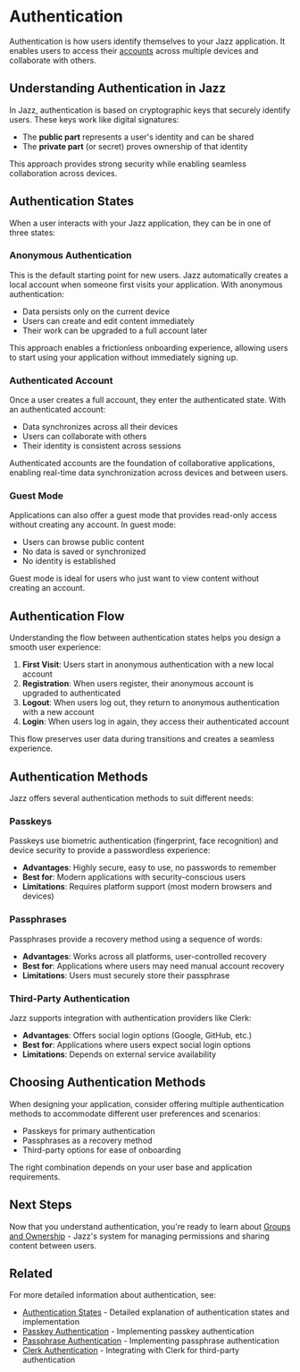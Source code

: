 
# Authentication

Authentication is how users identify themselves to your Jazz application. It enables users to access their [accounts](/docs/building-with-jazz/accounts) across multiple devices and collaborate with others.

## Understanding Authentication in Jazz

In Jazz, authentication is based on cryptographic keys that securely identify users. These keys work like digital signatures:

- The **public part** represents a user's identity and can be shared
- The **private part** (or secret) proves ownership of that identity

This approach provides strong security while enabling seamless collaboration across devices.

## Authentication States

When a user interacts with your Jazz application, they can be in one of three states:

### Anonymous Authentication

This is the default starting point for new users. Jazz automatically creates a local account when someone first visits your application. With anonymous authentication:

- Data persists only on the current device
- Users can create and edit content immediately
- Their work can be upgraded to a full account later

This approach enables a frictionless onboarding experience, allowing users to start using your application without immediately signing up.

### Authenticated Account

Once a user creates a full account, they enter the authenticated state. With an authenticated account:

- Data synchronizes across all their devices
- Users can collaborate with others
- Their identity is consistent across sessions

Authenticated accounts are the foundation of collaborative applications, enabling real-time data synchronization across devices and between users.

### Guest Mode

Applications can also offer a guest mode that provides read-only access without creating any account. In guest mode:

- Users can browse public content
- No data is saved or synchronized
- No identity is established

Guest mode is ideal for users who just want to view content without creating an account.

## Authentication Flow

Understanding the flow between authentication states helps you design a smooth user experience:

1. **First Visit**: Users start in anonymous authentication with a new local account
2. **Registration**: When users register, their anonymous account is upgraded to authenticated
3. **Logout**: When users log out, they return to anonymous authentication with a new account
4. **Login**: When users log in again, they access their authenticated account

This flow preserves user data during transitions and creates a seamless experience.

## Authentication Methods

Jazz offers several authentication methods to suit different needs:

### Passkeys

Passkeys use biometric authentication (fingerprint, face recognition) and device security to provide a passwordless experience:

- **Advantages**: Highly secure, easy to use, no passwords to remember
- **Best for**: Modern applications with security-conscious users
- **Limitations**: Requires platform support (most modern browsers and devices)

### Passphrases

Passphrases provide a recovery method using a sequence of words:

- **Advantages**: Works across all platforms, user-controlled recovery
- **Best for**: Applications where users may need manual account recovery
- **Limitations**: Users must securely store their passphrase

### Third-Party Authentication

Jazz supports integration with authentication providers like Clerk:

- **Advantages**: Offers social login options (Google, GitHub, etc.)
- **Best for**: Applications where users expect social login options
- **Limitations**: Depends on external service availability

## Choosing Authentication Methods

When designing your application, consider offering multiple authentication methods to accommodate different user preferences and scenarios:

- Passkeys for primary authentication
- Passphrases as a recovery method
- Third-party options for ease of onboarding

The right combination depends on your user base and application requirements.

## Next Steps

Now that you understand authentication, you're ready to learn about [Groups and Ownership](/docs/building-with-jazz/groups) - Jazz's system for managing permissions and sharing content between users.

## Related

For more detailed information about authentication, see:
- [Authentication States](/docs/authentication/authentication-states) - Detailed explanation of authentication states and implementation
- [Passkey Authentication](/docs/authentication/passkey) - Implementing passkey authentication
- [Passphrase Authentication](/docs/authentication/passphrase) - Implementing passphrase authentication
- [Clerk Authentication](/docs/authentication/clerk) - Integrating with Clerk for third-party authentication
